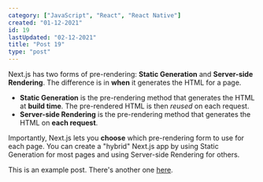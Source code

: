 ```yaml
---
category: ["JavaScript", "React", "React Native"]
created: "01-12-2021"
id: 19
lastUpdated: "02-12-2021"
title: "Post 19"
type: "post"
---
```


Next.js has two forms of pre-rendering: **Static Generation** and **Server-side Rendering**. The difference is in **when** it generates the HTML for a page.

- **Static Generation** is the pre-rendering method that generates the HTML at **build time**. The pre-rendered HTML is then _reused_ on each request.
- **Server-side Rendering** is the pre-rendering method that generates the HTML on **each request**.

Importantly, Next.js lets you **choose** which pre-rendering form to use for each page. You can create a "hybrid" Next.js app by using Static Generation for most pages and using Server-side Rendering for others.

<TestComponent name="next-mdx-remote" />

This is an example post. There's another one [here](/posts/example-post).
